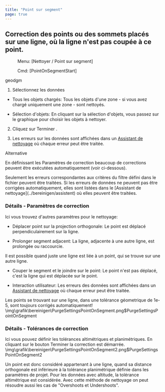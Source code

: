 ```yaml
---
title: "Point sur segment"
page: true
---
```

## Correction des points ou des sommets plac&#233;s sur une ligne, o&#249; la ligne n&#39;est pas coup&#233;e &#224; ce point.
 <Menu> Menu: [Nettoyer / Point sur segment] </Menu> 
 <Menu> Cmd: [PointOnSegmentStart] </Menu> 

 <Placeholder>geodgm</Placeholder> 

1. S&#233;lectionnez les donn&#233;es

- <Bold> Tous les objets charg&#233;s: </Bold>  Tous les objets d&#39;une zone - si vous avez charg&#233; uniquement une zone - sont nettoy&#233;s.

- <Bold> S&#233;lection d&#39;objets: </Bold>  En cliquant sur la s&#233;lection d&#39;objets, vous passez sur le graphique pour choisir les objets &#224; nettoyer.



2. Cliquez sur <Border>Terminer</Border> .

3. Les erreurs sur les donn&#233;es sont affich&#233;es dans un 
[Assistant de nettoyage](../bereinigen/assistent)
 o&#249; chaque erreur peut &#234;tre trait&#233;e.



Alternative
 
En d&#233;finissant les  <Bold> Param&#232;tres de correction </Bold>  beaucoup de corrections peuvent &#234;tre ex&#233;cut&#233;es automatiquement (voir ci-dessous).

<Warning>
Seulement les erreurs correspondantes aux crit&#232;res du filtre d&#233;fini dans le fichier peuvent &#234;tre trait&#233;es.
</Warning>

<Warning>
Si les erreurs de donn&#233;es ne peuvent pas &#234;tre corrig&#233;es automatiquement, elles sont list&#233;es dans le [Assistant de nettoyage](../bereinigen/assistent)
 o&#249; elles peuvent &#234;tre trait&#233;es.
</Warning>


### D&#233;tails - Param&#232;tres de correction
Ici vous trouvez d&#39;autres param&#232;tres pour le nettoyage:

- <Bold> D&#233;placer point sur la projection orthogonale: </Bold>  Le point est d&#233;plac&#233; perpendiculairement sur la ligne.

- <Bold> Prolonger segment adjacent: </Bold>  La ligne, adjacente &#224; une autre ligne, est prolong&#233;e ou raccourcie.



<Success>
Il est possible quand juste une ligne est li&#233;e &#224; un point, qui se trouve sur une autre ligne.
</Success>
 

- <Bold> Couper le segment et le joindre sur le point: </Bold>  Le point n&#39;est pas d&#233;plac&#233;, c&#39;est la ligne qui est d&#233;plac&#233;e sur le point.

- <Bold> Interaction utilisateur: </Bold>  Les erreurs des donn&#233;es sont affich&#233;es dans un 
[Assistant de nettoyage](../bereinigen/assistent)
 o&#249; chaque erreur peut &#234;tre trait&#233;e. 



<Warning>
Les points se trouvant sur une ligne, dans une tol&#233;rance g&#233;ometrique de 1e-5, sont toujours corrig&#233;s automatiquement!
</Warning><Image>\img\grafik\bereinigen\PurgeSettingsPointOnSegment.png$PurgeSettingsPointOnSegment</Image>


### D&#233;tails - Tol&#233;rances de correction
Ici vous pouvez d&#233;finir les tol&#233;rances altim&#233;triques et planim&#233;triques. En cliquant sur le bouton  <Border>Terminer</Border>  la correction est d&#233;marr&#233;e.<Image>\img\grafik\bereinigen\PurgeSettingsPointOnSegment2.png$PurgeSettingsPointOnSegment2</Image>


<Success>
Un point est donc consid&#233;r&#233; appartenant &#224; une ligne, quand sa distance orthogonale est inf&#233;rieure &#224; la tol&#233;rance planim&#233;trique d&#233;finie dans les param&#232;tres de projet. Pour les donn&#233;es avec altitude, la tol&#233;rance altim&#233;trique est consid&#233;r&#233;e.
</Success>

<Success>
Avec cette m&#233;thode de nettoyage on peut r&#233;soudre aussi les cas de &quot;Overshoots et Undershoots&quot;.
</Success>







